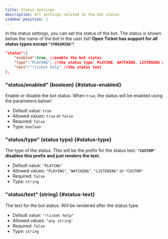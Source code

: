 ```yaml
---
title: Status Settings
description: All settings related to the bot status
sidebar_position: 2
---
```


In the status settings, you can set the status of the bot. The status is shown below the name of the bot in the user list!
**Open Ticket has support for <ColorText color="green">all status types </ColorText><ColorText color="red">except `"STREAMING"`</ColorText>**!

```json title="config.json"
"status":{
    "enabled":true, //enable the bot status
    "type":"PLAYING", //the status type: PLAYING, WATCHING, LISTENING or CUSTOM
    "text":"!ticket help" //the status text
},
```

### "status/enabled" (boolean) \{#status-enabled}
Enable or disable the bot status. When `true`, the status will be enabled using the parameters below!

- Default value: `true`
- Allowed values: `true` or `false`
- Required: `false`
- Type: `boolean`

### "status/type" (status type) \{#status-type}
The type of the status. This will be the prefix for the status text. **`"CUSTOM"` disables this prefix and just renders the text.**

- Default value: `"PLAYING"`
- Allowed values: `"PLAYING"`, `"WATCHING"`, `"LISTENING"` or `"CUSTOM"`
- Required: `false`
- Type: `string`

### "status/text" (string) \{#status-text}
The text for the bot status. Will be rendered after the status type.

- Default value: `"!ticket help"`
- Allowed values: `"any string"`
- Required: `false`
- Type: `string`